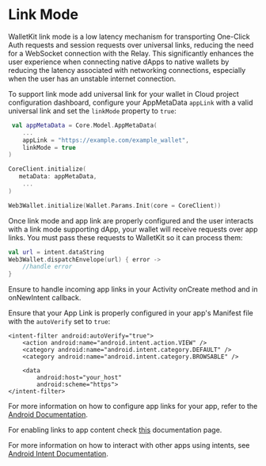 # Link Mode

WalletKit link mode is a low latency mechanism for transporting One-Click Auth requests and session requests over universal links, reducing the need for a WebSocket connection with the Relay. This significantly enhances the user experience when connecting native dApps to native wallets by reducing the latency associated with networking connections, especially when the user has an unstable internet connection.

To support link mode add universal link for your wallet in Cloud project configuration dashboard, configure your AppMetaData `appLink` with a valid universal link and set the `linkMode` property to `true`:

```kotlin
 val appMetaData = Core.Model.AppMetaData(
    ...
    appLink = "https://example.com/example_wallet",
    linkMode = true
)

CoreClient.initialize(
   metaData: appMetaData,
    ...
)

Web3Wallet.initialize(Wallet.Params.Init(core = CoreClient))
```

Once link mode and app link are properly configured and the user interacts with a link mode supporting dApp, your wallet will receive requests over app links. You must pass these requests to WalletKit so it can process them:

```kotlin
val url = intent.dataString
Web3Wallet.dispatchEnvelope(url) { error ->
    //handle error
}
```

Ensure to handle incoming app links in your Activity onCreate method and in onNewIntent callback.

Ensure that your App Link is properly configured in your app's Manifest file with the `autoVerify` set to `true`:

```
<intent-filter android:autoVerify="true">
    <action android:name="android.intent.action.VIEW" />
    <category android:name="android.intent.category.DEFAULT" />
    <category android:name="android.intent.category.BROWSABLE" />

    <data
        android:host="your_host"
        android:scheme="https">
</intent-filter>
```

For more information on how to configure app links for your app, refer to the [Android Documentation](https://developer.android.com/training/app-links/verify-android-applinks).

For enabling links to app content check [this](https://developer.android.com/training/app-links/deep-linking) documentation page.

For more information on how to interact with other apps using intents, see [Android Intent Documentation](https://developer.android.com/training/basics/intents).
